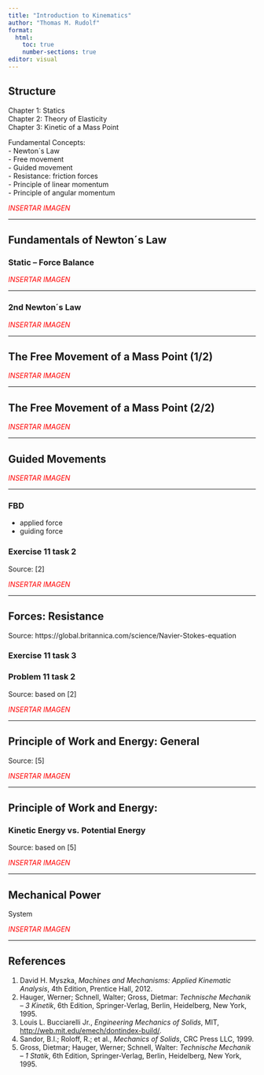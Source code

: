 ```yaml
---
title: "Introduction to Kinematics"
author: "Thomas M. Rudolf"
format:
  html:
    toc: true
    number-sections: true
editor: visual
---
```


## Structure

Chapter 1: Statics  
Chapter 2: Theory of Elasticity  
Chapter 3: Kinetic of a Mass Point  

Fundamental Concepts:  
- Newton´s Law  
- Free movement  
- Guided movement  
- Resistance: friction forces  
- Principle of linear momentum  
- Principle of angular momentum  

<span style="color:red">*INSERTAR IMAGEN*</span>

---

## Fundamentals of Newton´s Law

### Static – Force Balance  
<span style="color:red">*INSERTAR IMAGEN*</span>

---

### 2nd Newton´s Law  
<span style="color:red">*INSERTAR IMAGEN*</span>

---

## The Free Movement of a Mass Point (1/2)

<span style="color:red">*INSERTAR IMAGEN*</span>

---

## The Free Movement of a Mass Point (2/2)

<span style="color:red">*INSERTAR IMAGEN*</span>

---

## Guided Movements

<span style="color:red">*INSERTAR IMAGEN*</span>

---

### FBD

- applied force  
- guiding force  

### Exercise 11 task 2  
Source: [2]

<span style="color:red">*INSERTAR IMAGEN*</span>

---

## Forces: Resistance

Source: https://global.britannica.com/science/Navier-Stokes-equation  

### Exercise 11 task 3  
### Problem 11 task 2  
Source: based on [2]

<span style="color:red">*INSERTAR IMAGEN*</span>

---

## Principle of Work and Energy: General

Source: [5]

<span style="color:red">*INSERTAR IMAGEN*</span>

---

## Principle of Work and Energy:  
### Kinetic Energy vs. Potential Energy  

Source: based on [5]

<span style="color:red">*INSERTAR IMAGEN*</span>

---

## Mechanical Power

System  

<span style="color:red">*INSERTAR IMAGEN*</span>

---

## References

1. David H. Myszka, *Machines and Mechanisms: Applied Kinematic Analysis*, 4th Edition, Prentice Hall, 2012.  
2. Hauger, Werner; Schnell, Walter; Gross, Dietmar: *Technische Mechanik – 3 Kinetik*, 6th Edition, Springer-Verlag, Berlin, Heidelberg, New York, 1995.  
3. Louis L. Bucciarelli Jr., *Engineering Mechanics of Solids*, MIT, [http://web.mit.edu/emech/dontindex-build/](http://web.mit.edu/emech/dontindex-build/).  
4. Sandor, B.I.; Roloff, R.; et al., *Mechanics of Solids*, CRC Press LLC, 1999.  
5. Gross, Dietmar; Hauger, Werner; Schnell, Walter: *Technische Mechanik – 1 Statik*, 6th Edition, Springer-Verlag, Berlin, Heidelberg, New York, 1995.  
